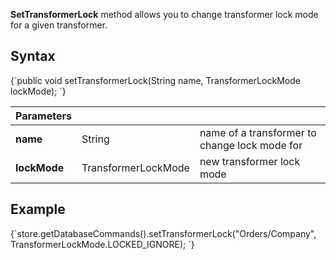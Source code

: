 
**SetTransformerLock** method allows you to change transformer lock mode for a given transformer.

## Syntax

<TabItem value="change_transformer_lock_1" label="change_transformer_lock_1">
<CodeBlock language="java">
{`public void setTransformerLock(String name, TransformerLockMode lockMode);
`}
</CodeBlock>
</TabItem>

| Parameters | | |
| ------------- | ------------- | ----- |
| **name** | String | name of a transformer to change lock mode for |
| **lockMode** | TransformerLockMode | new transformer lock mode |

## Example

<TabItem value="change_transformer_lock_2" label="change_transformer_lock_2">
<CodeBlock language="java">
{`store.getDatabaseCommands().setTransformerLock("Orders/Company", TransformerLockMode.LOCKED_IGNORE);
`}
</CodeBlock>
</TabItem>


